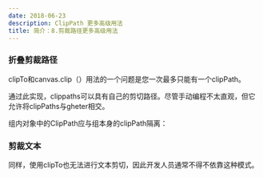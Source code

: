 ```yaml
---
date: 2018-06-23
description: ClipPath 更多高级用法
title: 简介：8.剪裁路径更多高级用法
---
```


### 折叠剪裁路径

clipTo和canvas.clip（）用法的一个问题是您一次最多只能有一个clipPath。 

通过此实现，clippaths可以具有自己的剪切路径。尽管手动编程不太直观，但它允许将clipPaths与gheter相交。

<Example1 client:idle />

组内对象中的ClipPath应与组本身的clipPath隔离：

<Example2 client:idle />

### 剪裁文本

同样，使用clipTo也无法进行文本剪切，因此开发人员通常不得不依靠这种模式。

<Example3 client:idle />
